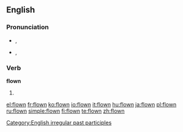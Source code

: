 ==English==

===Pronunciation===
* {{a|UK}} {{IPA|/'fləʊn/}}, {{SAMPA|/"fl@Un/}}
*: {{rhymes|əʊn}}
* {{a|US}} {{IPA|/'floʊn/}}, {{SAMPA|/"floUn/}}
*: {{audio|en-us-flown.ogg|Audio (US)}}

===Verb===
'''flown'''

# {{past participle of|[[fly]]}}

[[Category:English irregular past participles]]

[[el:flown]]
[[fr:flown]]
[[ko:flown]]
[[io:flown]]
[[it:flown]]
[[hu:flown]]
[[ja:flown]]
[[pl:flown]]
[[ru:flown]]
[[simple:flown]]
[[fi:flown]]
[[te:flown]]
[[zh:flown]]